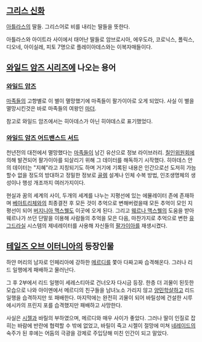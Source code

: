 == [[그리스 신화]] ==
[[아틀라스]]의 딸들. 그리스어로 비를 내리는 딸들을 뜻한다.

아틀라스와 아이트라 사이에서 태어난 딸들로 암브로시아, 에우도라, 코로닉스, 폴릭스, 디오네, 아이실레, 피토 7명으로 플레이아데스와는 이복자매들이다.

== [[와일드 암즈 시리즈]]에 나오는 용어 ==
=== [[와일드 암즈]] ===
[[마족]]들의 고향별로 이 별이 멸망했기에 마족들이 팔가이아로 오게 되었다. 사실 이 별을 멸망시킨것은 바로 마족들의 여왕인 [[마더]].

참고로 와일드 암즈에서는 히아데스가 아닌 히야데스로 표기했었다.

=== [[와일드 암즈 어드밴스드 서드]] ===
천년전의 대전에서 멸망했다는 [[마족]]들이 남긴 유산으로 정보 라이브러리.
[[칠인위원회]]에 의해 발견되어 팔가이아를 되살리기 위해 그 데이터를 해독하기 시작했다. 히아데스 안의 데이터는 "지혜"라고 지칭되기도 하며 거기에 기록된 내용은 인간으로선 도저히 가늠할수 없을 정도의 방대하고 정밀한 정보로 [[골렘]] 설계나 인체 수복 방법, 인조생명체의 생성이나 행성 개조까지 여러가지이다.

현실과 꿈의 세계의 사이, 두개의 세계를 나누는 지평선에 있는 에뮬레이터 존에 존재하며 [[베아트리체]]와의 최종결전 후 모든 것이 추억으로 변해버렸을때 모든 추억이 모인 지평선이 되어 [[버지니아 맥스웰]]도 이곳에 오게 된다. 그리고 [[웨르나 맥스웰]]의 도움을 받아 웨르나가 쓰던 단말을 이용해 사람들의 추억을 모은 다음, 마찬가지로 추억으로 변한 [[유그드라실]] 시스템의 제네레이터를 사용해 자신들의 [[팔가이아]]를 재생시켰다.

== [[테일즈 오브 이터니아]]의 등장인물 ==
하얀 머리의 남자로 인페리아에 강하한 [[메르디]]를 쫓아 다짜고짜 습격해온다. 그러나 리드 일행에게 패배하고 물러난다.

그 후 2부에서 리드 일행이 세레스티아로 건너오자 다시금 등장. 한층 더 괴물이 된듯한 모습으로 나와 아이멘에서 메르디의 친구들을 남녀노소 가리지 않고 [[양민학살]]하고 리드 일행을 습격하지만 또 패배한다. 마지막에는 완전히 괴물이 되어 바릴성에 건설한 시루에시카의 프린지 포를 습격했지만 패배하고 사망한다.

사실은 [[시젤]]과 바릴의 부하였으며, 메르디와 매우 사이가 좋았다. 그러나 딸이 인질로 잡히는 바람에 반란에 협력할 수 밖에 없었고, 바릴이 죽고 시젤이 절망에 미쳐 [[네레이드]]의 숙주가 된 후에는 어둠의 극광을 강제로 주입당해 미친 인간이 되고 말았다.
